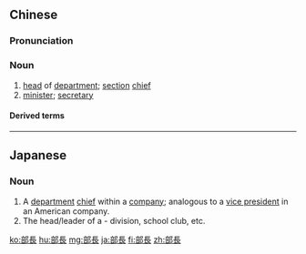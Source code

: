 {{also|部长}}
==Chinese==
{{zh-forms|s=部长}}

===Pronunciation===
{{zh-pron
|m=bùzhǎng
|c=bou6 zoeng2
|mn=pō͘-tiúⁿ
|cat=n
}}

===Noun===
{{zh-noun}}

# [[head]] of [[department]]; [[section]] [[chief]]
# [[minister]]; [[secretary]]

====Derived terms====
{{zh-der|副部長|司法部長}}

{{zh-cat|Elementary}}

----

==Japanese==
{{ja-kanjitab|部|長}}

===Noun===
{{ja-noun|ぶちょう}}

# A [[department]] [[chief]] within a [[company]]; analogous to a [[vice president]] in an American company.
# The head/leader of a {{m|ja|部|tr=bu}} - division, school club, etc.

[[ko:部長]]
[[hu:部長]]
[[mg:部長]]
[[ja:部長]]
[[fi:部長]]
[[zh:部長]]